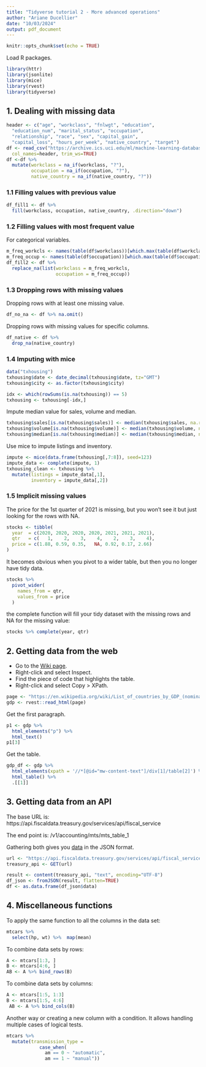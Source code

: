 ```yaml
---
title: "Tidyverse tutorial 2 - More advanced operations"
author: "Ariane Ducellier"
date: "10/03/2024"
output: pdf_document
---
```


```r
knitr::opts_chunk$set(echo = TRUE)
```

Load R packages.

```r
library(httr)
library(jsonlite)
library(mice)
library(rvest)
library(tidyverse)
```

## 1. Dealing with missing data

```r
header <- c("age", "workclass", "fnlwgt", "education",
  "education_num", "marital_status", "occupation",
  "relationship", "race", "sex", "capital_gain",
  "capital_loss", "hours_per_week", "native_country", "target")
df <- read_csv("https://archive.ics.uci.edu/ml/machine-learning-databases/adult/adult.data",
  col_names=header, trim_ws=TRUE)
df <-df %>%
  mutate(workclass = na_if(workclass, "?"),
         occupation = na_if(occupation, "?"),
         native_country = na_if(native_country, "?"))
```

### 1.1 Filling values with previous value

```r
df_fill1 <- df %>%
  fill(workclass, occupation, native_country, .direction="down")
```

### 1.2 Filling values with most frequent value

For categorical variables.

```r
m_freq_workcls <- names(table(df$workclass))[which.max(table(df$workclass))]
m_freq_occup <- names(table(df$occupation))[which.max(table(df$occupation))]
df_fill2 <- df %>%
  replace_na(list(workclass = m_freq_workcls,
                  occupation = m_freq_occup))
```

### 1.3 Dropping rows with missing values

Dropping rows with at least one missing value.

```r
df_no_na <- df %>% na.omit()
```

Dropping rows with missing values for specific columns.

```r
df_native <- df %>%
  drop_na(native_country)
```

### 1.4 Imputing with mice

```r
data("txhousing")
txhousing$date <- date_decimal(txhousing$date, tz="GMT")
txhousing$city <- as.factor(txhousing$city)
```

```r
idx <- which(rowSums(is.na(txhousing)) == 5)
txhousing <- txhousing[-idx,]
```

Impute median value for sales, volume and median.

```r
txhousing$sales[is.na(txhousing$sales)] <- median(txhousing$sales, na.rm=TRUE)
txhousing$volume[is.na(txhousing$volume)] <- median(txhousing$volume, na.rm=TRUE)
txhousing$median[is.na(txhousing$median)] <- median(txhousing$median, na.rm=TRUE)
```

Use mice to impute listings and inventory.

```r
impute <- mice(data.frame(txhousing[,7:8]), seed=123)
impute_data <- complete(impute, 1)
txhousing_clean <- txhousing %>%
  mutate(listings = impute_data[,1],
         inventory = impute_data[,2])
```

### 1.5 Implicit missing values

The price for the 1st quarter of 2021 is missing, but you won't see it but just looking for the rows with NA.

```r
stocks <- tibble(
  year  = c(2020, 2020, 2020, 2020, 2021, 2021, 2021),
  qtr   = c(   1,    2,    3,    4,    2,    3,    4),
  price = c(1.88, 0.59, 0.35,   NA, 0.92, 0.17, 2.66)
)
```

It becomes obvious when you pivot to a wider table, but then you no longer have tidy data.

```r
stocks %>%
  pivot_wider(
    names_from = qtr, 
    values_from = price
  )
```

the complete function will fill your tidy dataset with the missing rows and NA for the missing value:

```r
stocks %>% complete(year, qtr)
```

## 2. Getting data from the web

- Go to the [Wiki page](https://en.wikipedia.org/wiki/List_of_countries_by_GDP_(nominal)).
- Right-click and select Inspect.
- Find the piece of code that highlights the table.
- Right-click and select Copy > XPath.

```r
page <- "https://en.wikipedia.org/wiki/List_of_countries_by_GDP_(nominal)"
gdp <- rvest::read_html(page)
```

Get the first paragraph.

```r
p1 <- gdp %>%
  html_elements("p") %>%
  html_text()
p1[3]
```

Get the table.

```r
gdp_df <- gdp %>%
  html_elements(xpath = '//*[@id="mw-content-text"]/div[1]/table[2]') %>%
  html_table() %>%
  .[[1]]
```

## 3. Getting data from an API

The base URL is: https<nolink>://api.fiscaldata.treasury.gov/services/api/fiscal_service

The end point is: /v1/accounting/mts/mts_table_1

Gathering both gives you [data](https://api.fiscaldata.treasury.gov/services/api/fiscal_service/v1/accounting/mts/mts_table_1) in the JSON format.

```r
url <- "https://api.fiscaldata.treasury.gov/services/api/fiscal_service/v1/accounting/mts/mts_table_1"
treasury_api <- GET(url)
```

```r
result <- content(treasury_api, "text", encoding="UTF-8")
df_json <- fromJSON(result, flatten=TRUE)
df <- as.data.frame(df_json$data)
```

## 4. Miscellaneous functions

To apply the same function to all the columns in the data set:

```r
mtcars %>% 
  select(hp, wt) %>%  map(mean)
```

To combine data sets by rows:

```r
A <- mtcars[1:3, ]
B <- mtcars[4:6, ]
AB <- A %>% bind_rows(B)
```

To combine data sets by columns:

```r
A <- mtcars[1:5, 1:3]
B <- mtcars[1:5, 4:6]
 AB <- A %>% bind_cols(B)
```

Another way or creating a new column with a condition. It allows handling multiple cases of logical tests.

```r
mtcars %>% 
  mutate(transmission_type = 
            case_when(
              am == 0 ~ "automatic",
              am == 1 ~ "manual"))
```
